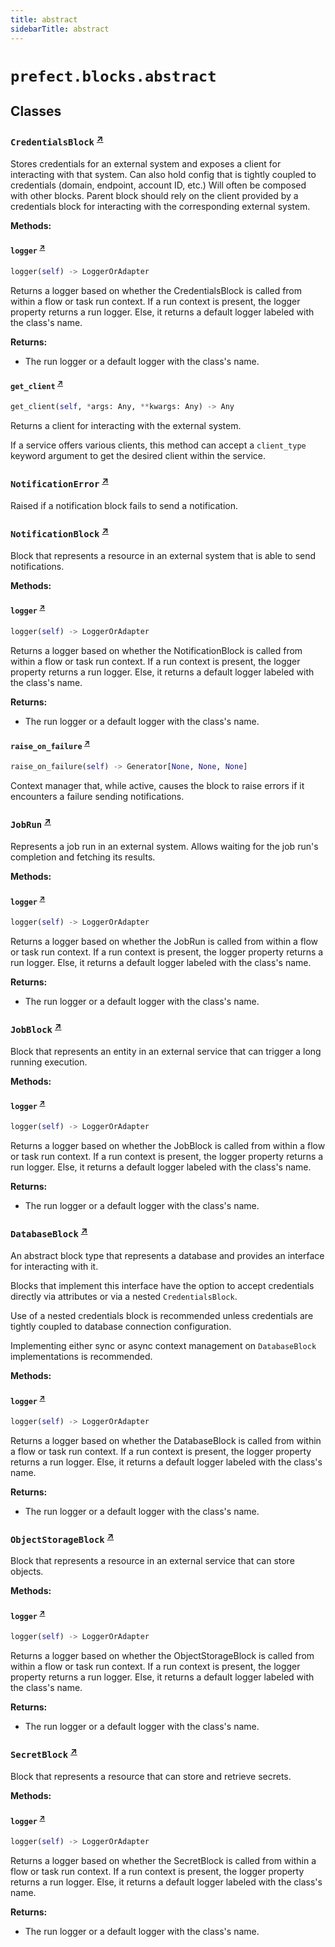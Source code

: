 ```yaml
---
title: abstract
sidebarTitle: abstract
---
```


# `prefect.blocks.abstract`

## Classes

### `CredentialsBlock` <sup><a href="https://github.com/PrefectHQ/prefect/blob/main/src/prefect/blocks/abstract.py#L37" target="_blank">↗</a></sup>


Stores credentials for an external system and exposes a client for interacting
with that system. Can also hold config that is tightly coupled to credentials
(domain, endpoint, account ID, etc.) Will often be composed with other blocks.
Parent block should rely on the client provided by a credentials block for
interacting with the corresponding external system.


**Methods:**

#### `logger` <sup><a href="https://github.com/PrefectHQ/prefect/blob/main/src/prefect/blocks/abstract.py#L47" target="_blank">↗</a></sup>

```python
logger(self) -> LoggerOrAdapter
```

Returns a logger based on whether the CredentialsBlock
is called from within a flow or task run context.
If a run context is present, the logger property returns a run logger.
Else, it returns a default logger labeled with the class's name.

**Returns:**
- The run logger or a default logger with the class's name.


#### `get_client` <sup><a href="https://github.com/PrefectHQ/prefect/blob/main/src/prefect/blocks/abstract.py#L63" target="_blank">↗</a></sup>

```python
get_client(self, *args: Any, **kwargs: Any) -> Any
```

Returns a client for interacting with the external system.

If a service offers various clients, this method can accept
a `client_type` keyword argument to get the desired client
within the service.


### `NotificationError` <sup><a href="https://github.com/PrefectHQ/prefect/blob/main/src/prefect/blocks/abstract.py#L73" target="_blank">↗</a></sup>


Raised if a notification block fails to send a notification.


### `NotificationBlock` <sup><a href="https://github.com/PrefectHQ/prefect/blob/main/src/prefect/blocks/abstract.py#L80" target="_blank">↗</a></sup>


Block that represents a resource in an external system that is able to send notifications.


**Methods:**

#### `logger` <sup><a href="https://github.com/PrefectHQ/prefect/blob/main/src/prefect/blocks/abstract.py#L89" target="_blank">↗</a></sup>

```python
logger(self) -> LoggerOrAdapter
```

Returns a logger based on whether the NotificationBlock
is called from within a flow or task run context.
If a run context is present, the logger property returns a run logger.
Else, it returns a default logger labeled with the class's name.

**Returns:**
- The run logger or a default logger with the class's name.


#### `raise_on_failure` <sup><a href="https://github.com/PrefectHQ/prefect/blob/main/src/prefect/blocks/abstract.py#L117" target="_blank">↗</a></sup>

```python
raise_on_failure(self) -> Generator[None, None, None]
```

Context manager that, while active, causes the block to raise errors if it
encounters a failure sending notifications.


### `JobRun` <sup><a href="https://github.com/PrefectHQ/prefect/blob/main/src/prefect/blocks/abstract.py#L129" target="_blank">↗</a></sup>


Represents a job run in an external system. Allows waiting
for the job run's completion and fetching its results.


**Methods:**

#### `logger` <sup><a href="https://github.com/PrefectHQ/prefect/blob/main/src/prefect/blocks/abstract.py#L136" target="_blank">↗</a></sup>

```python
logger(self) -> LoggerOrAdapter
```

Returns a logger based on whether the JobRun
is called from within a flow or task run context.
If a run context is present, the logger property returns a run logger.
Else, it returns a default logger labeled with the class's name.

**Returns:**
- The run logger or a default logger with the class's name.


### `JobBlock` <sup><a href="https://github.com/PrefectHQ/prefect/blob/main/src/prefect/blocks/abstract.py#L164" target="_blank">↗</a></sup>


Block that represents an entity in an external service
that can trigger a long running execution.


**Methods:**

#### `logger` <sup><a href="https://github.com/PrefectHQ/prefect/blob/main/src/prefect/blocks/abstract.py#L171" target="_blank">↗</a></sup>

```python
logger(self) -> LoggerOrAdapter
```

Returns a logger based on whether the JobBlock
is called from within a flow or task run context.
If a run context is present, the logger property returns a run logger.
Else, it returns a default logger labeled with the class's name.

**Returns:**
- The run logger or a default logger with the class's name.


### `DatabaseBlock` <sup><a href="https://github.com/PrefectHQ/prefect/blob/main/src/prefect/blocks/abstract.py#L199" target="_blank">↗</a></sup>


An abstract block type that represents a database and
provides an interface for interacting with it.

Blocks that implement this interface have the option to accept
credentials directly via attributes or via a nested `CredentialsBlock`.

Use of a nested credentials block is recommended unless credentials
are tightly coupled to database connection configuration.

Implementing either sync or async context management on `DatabaseBlock`
implementations is recommended.


**Methods:**

#### `logger` <sup><a href="https://github.com/PrefectHQ/prefect/blob/main/src/prefect/blocks/abstract.py#L215" target="_blank">↗</a></sup>

```python
logger(self) -> LoggerOrAdapter
```

Returns a logger based on whether the DatabaseBlock
is called from within a flow or task run context.
If a run context is present, the logger property returns a run logger.
Else, it returns a default logger labeled with the class's name.

**Returns:**
- The run logger or a default logger with the class's name.


### `ObjectStorageBlock` <sup><a href="https://github.com/PrefectHQ/prefect/blob/main/src/prefect/blocks/abstract.py#L361" target="_blank">↗</a></sup>


Block that represents a resource in an external service that can store
objects.


**Methods:**

#### `logger` <sup><a href="https://github.com/PrefectHQ/prefect/blob/main/src/prefect/blocks/abstract.py#L368" target="_blank">↗</a></sup>

```python
logger(self) -> LoggerOrAdapter
```

Returns a logger based on whether the ObjectStorageBlock
is called from within a flow or task run context.
If a run context is present, the logger property returns a run logger.
Else, it returns a default logger labeled with the class's name.

**Returns:**
- The run logger or a default logger with the class's name.


### `SecretBlock` <sup><a href="https://github.com/PrefectHQ/prefect/blob/main/src/prefect/blocks/abstract.py#L494" target="_blank">↗</a></sup>


Block that represents a resource that can store and retrieve secrets.


**Methods:**

#### `logger` <sup><a href="https://github.com/PrefectHQ/prefect/blob/main/src/prefect/blocks/abstract.py#L500" target="_blank">↗</a></sup>

```python
logger(self) -> LoggerOrAdapter
```

Returns a logger based on whether the SecretBlock
is called from within a flow or task run context.
If a run context is present, the logger property returns a run logger.
Else, it returns a default logger labeled with the class's name.

**Returns:**
- The run logger or a default logger with the class's name.

